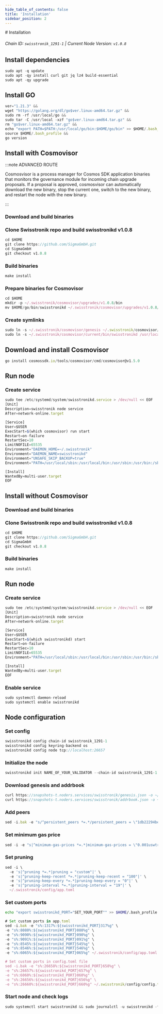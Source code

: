 ```yaml
---
hide_table_of_contents: false
title: 'Installation'
sidebar_position: 2
---
```


<div class="h1-with-icon icon-swisstronik">
  # Installation
</div>

###### Chain ID: `swisstronik_1291-1` | Current Node Version: `v1.0.8`

## Install dependencies

```js
sudo apt -q update
sudo apt -qy install curl git jq lz4 build-essential
sudo apt -qy upgrade
```

## Install GO

```js
ver="1.21.3" &&
wget "https://golang.org/dl/go$ver.linux-amd64.tar.gz" &&
sudo rm -rf /usr/local/go &&
sudo tar -C /usr/local -xzf "go$ver.linux-amd64.tar.gz" &&
rm "go$ver.linux-amd64.tar.gz" &&
echo "export PATH=$PATH:/usr/local/go/bin:$HOME/go/bin" >> $HOME/.bash_profile &&
source $HOME/.bash_profile &&
go version
```

## Install with Cosmovisor

:::note ADVANCED ROUTE

Cosmosvisor is a process manager for Cosmos SDK application binaries that monitors the governance module for incoming chain upgrade proposals. If a proposal is approved, cosmosvisor can automatically download the new binary, stop the current one, switch to the new binary, and restart the node with the new binary.

:::

### Download and build binaries

### Clone Swisstronik repo and build swisstronikd v1.0.8

```js
cd $HOME
git clone https://github.com/SigmaGmbH.git
cd SigmaGmbH
git checkout v1.0.8
```

### Build binaries

```js
make install
```

### Prepare binaries for Cosmovisor

```js
cd $HOME
mkdir -p ~/.swisstronik/cosmovisor/upgrades/v1.0.8/bin
mv $HOME/go/bin/swisstronikd ~/.swisstronik/cosmovisor/upgrades/v1.0.8/bin/
```

### Create symlinks

```js
sudo ln -s ~/.swisstronik/cosmovisor/genesis ~/.swisstronik/cosmovisor/current -f
sudo ln -s ~/.swisstronik/cosmovisor/current/bin/swisstronikd /usr/local/bin/swisstronikd -f
```

## Download and install Cosmovisor

```js
go install cosmossdk.io/tools/cosmovisor/cmd/cosmovisor@v1.5.0
```

## Run node

### Create service

```js
sudo tee /etc/systemd/system/swisstronikd.service > /dev/null << EOF
[Unit]
Description=swisstronik node service
After=network-online.target

[Service]
User=$USER
ExecStart=$(which cosmovisor) run start
Restart=on-failure
RestartSec=10
LimitNOFILE=65535
Environment="DAEMON_HOME=~/.swisstronik"
Environment="DAEMON_NAME=swisstronikd"
Environment="UNSAFE_SKIP_BACKUP=true"
Environment="PATH=/usr/local/sbin:/usr/local/bin:/usr/sbin:/usr/bin:/sbin:/bin:/usr/games:/usr/local/games:/snap/bin:~/.swisstronik/cosmovisor/current/bin"

[Install]
WantedBy=multi-user.target
EOF
```

## Install without Cosmovisor

### Download and build binaries

### Clone Swisstronik repo and build swisstronikd v1.0.8

```js
cd $HOME
git clone https://github.com/SigmaGmbH.git
cd SigmaGmbH
git checkout v1.0.8
```

### Build binaries

```js
make install
```

## Run node

### Create service

```js
sudo tee /etc/systemd/system/swisstronikd.service > /dev/null << EOF
[Unit]
Description=swisstronik node service
After=network-online.target

[Service]
User=$USER
ExecStart=$(which swisstronikd) start
Restart=on-failure
RestartSec=10
LimitNOFILE=65535
Environment="PATH=/usr/local/sbin:/usr/local/bin:/usr/sbin:/usr/bin:/sbin:/bin:/usr/games:/usr/local/games:/snap/bin"

[Install]
WantedBy=multi-user.target
EOF
```

### Enable service

```js
sudo systemctl daemon-reload
sudo systemctl enable swisstronikd
```

## Node configuration

### Set config

```js
swisstronikd config chain-id swisstronik_1291-1
swisstronikd config keyring-backend os
swisstronikd config node tcp://localhost:26657
```

### Initialize the node

```js
swisstronikd init NAME_OF_YOUR_VALIDATOR --chain-id swisstronik_1291-1
```

### Download genesis and addrbook

```js
curl https://snapshots-t.noders.services/swisstronik/genesis.json -o ~/.swisstronik/config/genesis.json
curl https://snapshots-t.noders.services/swisstronik/addrbook.json -o ~/.swisstronik/config/addrbook.json
```

### Add peers

```js
sed -i.bak -e "s/^persistent_peers *=.*/persistent_peers = \"1db22294bec0fd095eaa4a3f2381aef5105b538c@swisstronik-t-rpc.noders.services:26656\"/" ~/.swisstronik/config/config.toml
```

### Set minimum gas price

```js
sed -i -e "s|^minimum-gas-prices *=.*|minimum-gas-prices = \"0.001uswtr\"|" ~/.swisstronik/config/app.toml
```

### Set pruning

```js
sed -i \
  -e 's|^pruning *=.*|pruning = "custom"|' \
  -e 's|^pruning-keep-recent *=.*|pruning-keep-recent = "100"|' \
  -e 's|^pruning-keep-every *=.*|pruning-keep-every = "0"|' \
  -e 's|^pruning-interval *=.*|pruning-interval = "19"|' \
  ~/.swisstronik/config/app.toml
```

### Set custom ports

```bash
echo "export swisstronikd_PORT="SET_YOUR_PORT"" >> $HOME/.bash_profile
```

```js
# Set custom ports in app.toml
sed -i.bak -e "s%:1317%:${swisstronikd_PORT}317%g" \
-e "s%:8080%:${swisstronikd_PORT}080%g" \
-e "s%:9090%:${swisstronikd_PORT}090%g" \
-e "s%:9091%:${swisstronikd_PORT}091%g" \
-e "s%:8545%:${swisstronikd_PORT}545%g" \
-e "s%:8546%:${swisstronikd_PORT}546%g" \
-e "s%:6065%:${swisstronikd_PORT}065%g" ~/.swisstronik/config/app.toml

# Set custom ports in config.toml file
sed -i.bak -e "s%:26658%:${swisstronikd_PORT}658%g" \
-e "s%:26657%:${swisstronikd_PORT}657%g" \
-e "s%:6060%:${swisstronikd_PORT}060%g" \
-e "s%:26656%:${swisstronikd_PORT}656%g" \
-e "s%:26660%:${swisstronikd_PORT}660%g" ~/.swisstronik/config/config.toml
```

### Start node and check logs

```js
sudo systemctl start swisstronikd && sudo journalctl -u swisstronikd -f --no-hostname -o cat
```
